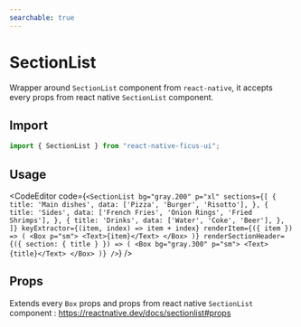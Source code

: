 ```yaml
---
searchable: true
---
```



# SectionList

Wrapper around `SectionList` component from `react-native`, it accepts every props from react native `SectionList` component.

## Import

```js
import { SectionList } from "react-native-ficus-ui";
```

## Usage

<CodeEditor code={`<SectionList
  bg="gray.200"
  p="xl"
  sections={[
    {
      title: 'Main dishes',
      data: ['Pizza', 'Burger', 'Risotto'],
    },
    {
      title: 'Sides',
      data: ['French Fries', 'Onion Rings', 'Fried Shrimps'],
    },
    {
      title: 'Drinks',
      data: ['Water', 'Coke', 'Beer'],
    },
  ]}
  keyExtractor={(item, index) => item + index}
  renderItem={({ item }) => (
    <Box p="sm">
      <Text>{item}</Text>
    </Box>
  )}
  renderSectionHeader={({ section: { title } }) => (
    <Box bg="gray.300" p="sm">
      <Text>{title}</Text>
    </Box>
  )}
/>`} />

## Props

Extends every `Box` props and props from react native `SectionList` component : https://reactnative.dev/docs/sectionlist#props
